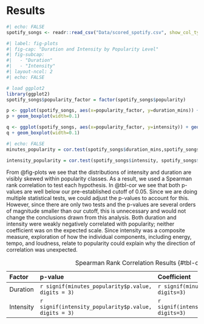 # Results {.unnumbered}

```r
#| echo: FALSE
spotify_songs <- readr::read_csv("Data/scored_spotify.csv", show_col_types = FALSE)
```

```r
#| label: fig-plots
#| fig-cap: "Duration and Intensity by Popularity Level" 
#| fig-subcap:
#|   - "Duration"
#|   - "Intensity" 
#| layout-ncol: 2
#| echo: FALSE

# load ggplot2
library(ggplot2)
spotify_songs$popularity_factor = factor(spotify_songs$popularity)

p <- ggplot(spotify_songs, aes(x=popularity_factor, y=duration_mins)) + geom_violin(trim=FALSE) + labs(title="Plot of duration by popularity level",x="Popularity level", y = "Duration in minutes")
p + geom_boxplot(width=0.1)

q <- ggplot(spotify_songs, aes(x=popularity_factor, y=intensity)) + geom_violin(trim=FALSE) + labs(title="Plot of intensity by popularity level",x="Popularity level", y = "Intensity")
q + geom_boxplot(width=0.1)
```

```r
#| echo: FALSE
minutes_popularity = cor.test(spotify_songs$duration_mins,spotify_songs$popularity,method="spearman",exact=FALSE)

intensity_popularity = cor.test(spotify_songs$intensity, spotify_songs$popularity, method="spearman", exact=FALSE)
```

From @fig-plots we see that the distributions of intensity and duration are visibly skewed within popularity classes. As a result, we used a Spearman rank correlation to test each hypothesis. In @tbl-cor we see that both p-values are well below our pre-established cutoff of 0.05. Since we are doing multiple statistical tests, we could adjust the p-values to account for this. However, since there are only two tests and the p-values are several orders of magnitude smaller than our cutoff, this is unnecessary and would not change the conclusions drawn from this analysis. Both duration and intensity were weakly negatively correlated with popularity; neither coefficient was on the expected scale. Since intensity was a composite measure, exploration of how the individual components, including energy, tempo, and loudness, relate to popularity could explain why the direction of correlation was unexpected.

| Factor    | p-value                                              | Coefficient                                         |
|:-----------------|:--------------------------|:--------------------------|
| Duration  | `r signif(minutes_popularity$p.value, digits = 3)`   | `r signif(minutes_popularity$estimate, digits=3)`   |
| Intensity | `r signif(intensity_popularity$p.value, digits = 3)` | `r signif(intensity_popularity$estimate, digits=3)` |

: Spearman Rank Correlation Results {#tbl-cor}
